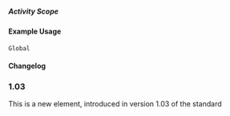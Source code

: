 ===== Activity Scope ===== 
{{for revison 1.03}}
{{for release 1.03}}
==== Example Usage ====

<code xml>
<activity-scope code="1" xml:lang="en">Global</activity-scope>
</code>

==== Changelog ====
===1.03===
This is a new element, introduced in version 1.03 of the standard
